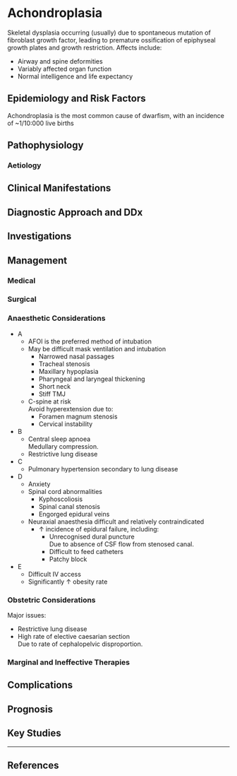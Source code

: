 # Achondroplasia


Skeletal dysplasia occurring (usually) due to spontaneous mutation of fibroblast growth factor, leading to premature ossification of epiphyseal growth plates and growth restriction. Affects include:

* Airway and spine deformities
* Variably affected organ function
* Normal intelligence and life expectancy

## Epidemiology and Risk Factors

Achondroplasia is the most common cause of dwarfism, with an incidence of ~1/10:000 live births


## Pathophysiology

### Aetiology

## Clinical Manifestations

## Diagnostic Approach and DDx

## Investigations

## Management

### Medical

### Surgical

### Anaesthetic Considerations

* A
	* AFOI is the preferred method of intubation
	* May be difficult mask ventilation and intubation
		* Narrowed nasal passages
		* Tracheal stenosis
		* Maxillary hypoplasia
		* Pharyngeal and laryngeal thickening
		* Short neck
		* Stiff TMJ
	* C-spine at risk\
	Avoid hyperextension due to:
		* Foramen magnum stenosis
		* Cervical instability
* B
	* Central sleep apnoea\
	Medullary compression.
	* Restrictive lung disease
* C
	* Pulmonary hypertension secondary to lung disease
* D
	* Anxiety
	* Spinal cord abnormalities
		* Kyphoscoliosis
		* Spinal canal stenosis
		* Engorged epidural veins
	* Neuraxial anaesthesia difficult and relatively contraindicated\
		* ↑ incidence of epidural failure, including:
			* Unrecognised dural puncture\
			Due to absence of CSF flow from stenosed canal.
			* Difficult to feed catheters
			* Patchy block
* E
	* Difficult IV access
	* Significantly ↑ obesity rate

### Obstetric Considerations

Major issues:

* Restrictive lung disease
* High rate of elective caesarian section\
Due to rate of cephalopelvic disproportion. 

### Marginal and Ineffective Therapies

## Complications

## Prognosis

## Key Studies


---

## References

